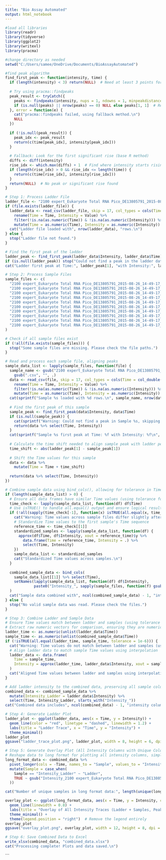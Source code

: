 ```yaml
---
title: "Bio Assay Automated"
output: html_notebook
---
```


```r
#load all libraries
library(readr)
library(tidyverse)
library(ggplot2)
library(writexl)
library(pracma)
```

```r
#change directory as needed
setwd("C:/Users/samee/OneDrive/Documents/BioAssayAutomated")
```

```r
#find peak algorithm
find_first_peak <- function(intensity, time) {
  if (length(intensity) < 3) return(NULL)  # Need at least 3 points for a peak
  
  # Try using pracma::findpeaks
  peak_result <- tryCatch({
    peaks <- findpeaks(intensity, nups = 1, ndowns = 1, minpeakdistance = 5)
    if (is.null(peaks) || nrow(peaks) == 0) NULL else peaks[1, 1]  # Return index of first peak
  }, error = function(e) {
    cat("pracma::findpeaks failed, using fallback method.\n")
    NULL
  })
  
  if (!is.null(peak_result)) {
    peak_idx <- peak_result
    return(c(time[peak_idx], intensity[peak_idx]))
  }
  
  # Fallback: Look for the first significant rise (base R method)
  diffs <- diff(intensity)
  rise_idx <- which.max(diffs) + 1  # Find where intensity starts rising significantly
  if (length(rise_idx) > 0 && rise_idx <= length(time)) {
    return(c(time[rise_idx], intensity[rise_idx]))
  }
  return(NULL)  # No peak or significant rise found
}
```

```r
# Step 1: Process Ladder File
ladder_file <- "2100 expert_Eukaryote Total RNA Pico_DE13805791_2015-08-26_14-49-17_Ladder.csv"
if (file.exists(ladder_file)) {
  ladder_data <- read_csv(ladder_file, skip = 17, col_types = cols(Time = col_double(), Value = col_double())) %>%
    rename(Time = Time, Intensity = Value) %>%
    filter(!is.na(as.numeric(Time)) & !is.na(as.numeric(Intensity))) %>%
    mutate(Time = as.numeric(Time), Intensity = as.numeric(Intensity))
  cat("Ladder file loaded with", nrow(ladder_data), "rows.\n")
} else {
  stop("Ladder file not found.")
}

# Find the first peak of the ladder
ladder_peak <- find_first_peak(ladder_data$Intensity, ladder_data$Time)
if (is.null(ladder_peak)) stop("Could not find a peak in the ladder data.")
cat("Ladder first peak at Time:", ladder_peak[1], "with Intensity:", ladder_peak[2], "\n")
```

```r
# Step 2: Process Sample Files
sample_files <- c(
  "2100 expert_Eukaryote Total RNA Pico_DE13805791_2015-08-26_14-49-17_Sample1.csv",
  "2100 expert_Eukaryote Total RNA Pico_DE13805791_2015-08-26_14-49-17_Sample2.csv",
  "2100 expert_Eukaryote Total RNA Pico_DE13805791_2015-08-26_14-49-17_Sample3.csv",
  "2100 expert_Eukaryote Total RNA Pico_DE13805791_2015-08-26_14-49-17_Sample4.csv",
  "2100 expert_Eukaryote Total RNA Pico_DE13805791_2015-08-26_14-49-17_Sample5.csv",
  "2100 expert_Eukaryote Total RNA Pico_DE13805791_2015-08-26_14-49-17_Sample6.csv",
  "2100 expert_Eukaryote Total RNA Pico_DE13805791_2015-08-26_14-49-17_Sample7.csv",
  "2100 expert_Eukaryote Total RNA Pico_DE13805791_2015-08-26_14-49-17_Sample8.csv",
  "2100 expert_Eukaryote Total RNA Pico_DE13805791_2015-08-26_14-49-17_Sample9.csv",
  "2100 expert_Eukaryote Total RNA Pico_DE13805791_2015-08-26_14-49-17_Sample10.csv"
)

# Check if all sample files exist
if (!all(file.exists(sample_files))) {
  stop("Some sample files are missing. Please check the file paths.")
}
```

```r
# Read and process each sample file, aligning peaks
sample_data_list <- lapply(sample_files, function(file) {
  sample_name <- gsub("2100 expert_Eukaryote Total RNA Pico_DE13805791_2015-08-26_14-49-17_Sample", "Sample", file) %>%
    gsub(".csv", "", .)
  data <- read_csv(file, skip = 17, col_types = cols(Time = col_double(), Value = col_double())) %>%
    rename(Time = Time, Intensity = Value) %>%
    filter(!is.na(as.numeric(Time)) & !is.na(as.numeric(Intensity))) %>%
    mutate(Time = as.numeric(Time), Intensity = as.numeric(Intensity))
  cat(sprintf("Sample %s loaded with %d rows.\n", sample_name, nrow(data)))
  
  # Find the first peak of this sample
  sample_peak <- find_first_peak(data$Intensity, data$Time)
  if (is.null(sample_peak)) {
    cat(sprintf("Warning: Could not find a peak in Sample %s, skipping alignment.\n", sample_name))
    return(data %>% select(Time, Intensity))
  }
  cat(sprintf("Sample %s first peak at Time: %f with Intensity: %f\n", sample_name, sample_peak[1], sample_peak[2]))
  
  # Calculate the time shift needed to align sample peak with ladder peak
  time_shift <- abs(ladder_peak[1] - sample_peak[1])
  
  # Shift the Time values for this sample
  data <- data %>%
    mutate(Time = Time + time_shift)
  
  return(data %>% select(Time, Intensity))
})

```

```r
# Combine sample data using bind_cols(), allowing for tolerance in Time values
if (length(sample_data_list) > 0) {
  # Ensure all data frames have similar Time values (using tolerance for floating-point comparison)
  time_check <- lapply(sample_data_list, function(df) df$Time)
  # Use isTRUE() to handle all.equal() output and ensure logical result
  if (!all(sapply(time_check[-1], function(x) isTRUE(all.equal(x, time_check[[1]], tolerance = 1e-6))))) {
    cat("Warning: Time values across sample files differ slightly after alignment. Attempting to standardize...\n")
    # Standardize Time values to the first sample's Time sequence
    reference_time <- time_check[[1]]
    standardized_samples <- lapply(sample_data_list, function(df) {
      approx(df$Time, df$Intensity, xout = reference_time)$y %>%
        data.frame(Time = reference_time, Intensity = .) %>%
        select(Time, Intensity)
    })
    sample_data_list <- standardized_samples
    cat("Standardized Time values across samples.\n")
  }
  
  combined_sample_data <- bind_cols(
    sample_data_list[[1]] %>% select(Time),
    setNames(lapply(sample_data_list, function(df) df$Intensity),
             paste0("Intensity_", sapply(sample_files, function(f) gsub(".csv", "", basename(f)))))
  )
  cat("Sample data combined with", ncol(combined_sample_data) - 1, "intensity columns.\n")
} else {
  stop("No valid sample data was read. Please check the files.")
}

```

```r
# Step 3: Combine Ladder and Sample Data
# Ensure Time values match between ladder and samples (using tolerance for floating-point)
# Extract raw numeric vectors for comparison, ensuring they are numeric
ladder_time <- as.numeric(unlist(ladder_data$Time))
sample_time <- as.numeric(unlist(combined_sample_data$Time))
if (!isTRUE(all.equal(ladder_time, sample_time, tolerance = 1e-6))) {
  cat("Warning: Time values do not match between ladder and samples (using tolerance for floating-point comparison).\n")
  # Align ladder data to match sample Time values using interpolation
  ladder_data <- data.frame(
    Time = sample_time,
    Intensity = approx(ladder_time, ladder_data$Intensity, xout = sample_time)$y
  )
  cat("Aligned Time values between ladder and samples using interpolation.\n")
}

# Add ladder intensity to the combined data, preserving all sample columns
combined_data <- combined_sample_data %>%
  mutate(Intensity_Ladder = ladder_data$Intensity) %>%
  select(Time, Intensity_Ladder, starts_with("Intensity_"))
cat("Combined data includes", ncol(combined_data) - 1, "intensity columns (including ladder).\n")

```

```r
# Step 4: Generate Ladder Plot
ladder_plot <- ggplot(ladder_data, aes(x = Time, y = Intensity)) +
  geom_line(color = "red", linetype = "dashed", linewidth = 1.2) +
  labs(title = "Ladder Trace", x = "Time", y = "Intensity") +
  theme_minimal()
ladder_plot
ggsave("ladder_trace_plot.png", ladder_plot, width = 8, height = 6, dpi = 300)
```

```r
# Step 5: Generate Overlay Plot (All Intensity Columns with Unique Colors, No Legend)
# Reshape data to long format for plotting all intensity columns, simplifying sample names
long_format_data <- combined_data %>%
  pivot_longer(cols = -Time, names_to = "Sample", values_to = "Intensity") %>%
  mutate(Sample = case_when(
    Sample == "Intensity_Ladder" ~ "Ladder",
    TRUE ~ gsub("Intensity_2100 expert_Eukaryote Total RNA Pico_DE13805791_2015-08-26_14-49-17_Sample", "Sample", Sample)
  ))

cat("Number of unique samples in long format data:", length(unique(long_format_data$Sample)), "\n")

overlay_plot <- ggplot(long_format_data, aes(x = Time, y = Intensity, color = Sample)) +
  geom_line(linewidth = 0.8) +
  labs(title = "Overlay of All Intensity Traces (Ladder + Samples, Peaks Aligned)", x = "Time", y = "Intensity") +
  theme_minimal() +
  theme(legend.position = "right")  # Remove the legend entirely
overlay_plot
ggsave("overlay_plot.png", overlay_plot, width = 12, height = 8, dpi = 300)
```

```r
# Step 6: Save Combined Data to Excel
write_xlsx(combined_data, "combined_data.xlsx")
cat("Processing complete! Plots and data saved.\n")
```



```

